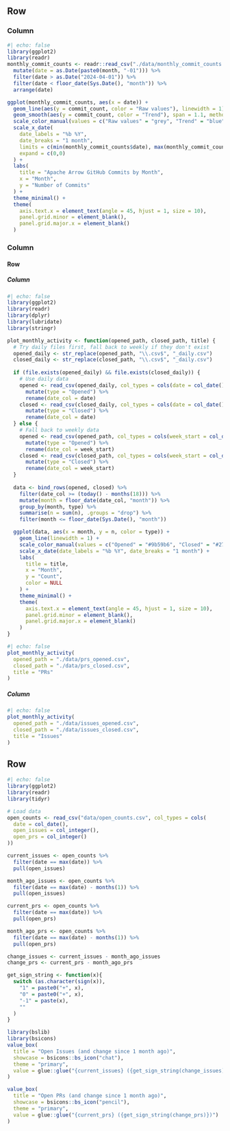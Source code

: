 ## Row 

### Column
```r
#| echo: false
library(ggplot2)
library(readr)
monthly_commit_counts <- readr::read_csv("./data/monthly_commit_counts.csv") %>%
  mutate(date = as.Date(paste0(month, "-01"))) %>%
  filter(date > as.Date("2024-04-01")) %>%
  filter(date < floor_date(Sys.Date(), "month")) %>%
  arrange(date)

ggplot(monthly_commit_counts, aes(x = date)) +
  geom_line(aes(y = commit_count, color = "Raw values"), linewidth = 1) +
  geom_smooth(aes(y = commit_count, color = "Trend"), span = 1.1, method = "loess", se = FALSE, linewidth = 1, linetype = "dashed") +
  scale_color_manual(values = c("Raw values" = "grey", "Trend" = "blue"), name = "") +
  scale_x_date(
    date_labels = "%b %Y", 
    date_breaks = "1 month",
    limits = c(min(monthly_commit_counts$date), max(monthly_commit_counts$date)),
    expand = c(0,0)
  ) +
  labs(
    title = "Apache Arrow GitHub Commits by Month",
    x = "Month",
    y = "Number of Commits"
  ) +
  theme_minimal() +
  theme(
    axis.text.x = element_text(angle = 45, hjust = 1, size = 10),
    panel.grid.minor = element_blank(),
    panel.grid.major.x = element_blank()
  ) 

```

### Column 

#### Row

##### Column
```r
#| echo: false
library(ggplot2)
library(readr)
library(dplyr)
library(lubridate)
library(stringr)

plot_monthly_activity <- function(opened_path, closed_path, title) {
  # Try daily files first, fall back to weekly if they don't exist
  opened_daily <- str_replace(opened_path, "\\.csv$", "_daily.csv")
  closed_daily <- str_replace(closed_path, "\\.csv$", "_daily.csv")
  
  if (file.exists(opened_daily) && file.exists(closed_daily)) {
    # Use daily data
    opened <- read_csv(opened_daily, col_types = cols(date = col_date(), n = col_integer())) %>%
      mutate(type = "Opened") %>%
      rename(date_col = date)
    closed <- read_csv(closed_daily, col_types = cols(date = col_date(), n = col_integer())) %>%
      mutate(type = "Closed") %>%
      rename(date_col = date)
  } else {
    # Fall back to weekly data  
    opened <- read_csv(opened_path, col_types = cols(week_start = col_date(), n = col_integer())) %>%
      mutate(type = "Opened") %>%
      rename(date_col = week_start)
    closed <- read_csv(closed_path, col_types = cols(week_start = col_date(), n = col_integer())) %>%
      mutate(type = "Closed") %>%
      rename(date_col = week_start)
  }
  
  data <- bind_rows(opened, closed) %>%
    filter(date_col >= (today() - months(18))) %>%
    mutate(month = floor_date(date_col, "month")) %>%
    group_by(month, type) %>%
    summarise(n = sum(n), .groups = "drop") %>%
    filter(month <= floor_date(Sys.Date(), "month")) 

  ggplot(data, aes(x = month, y = n, color = type)) +
    geom_line(linewidth = 1) +
    scale_color_manual(values = c("Opened" = "#9b59b6", "Closed" = "#27ae60")) +
    scale_x_date(date_labels = "%b %Y", date_breaks = "1 month") +
    labs(
      title = title,
      x = "Month",
      y = "Count",
      color = NULL
    ) +
    theme_minimal() +
    theme(
      axis.text.x = element_text(angle = 45, hjust = 1, size = 10),
      panel.grid.minor = element_blank(),
      panel.grid.major.x = element_blank()
    )
}
```
```r
#| echo: false
plot_monthly_activity(
  opened_path = "./data/prs_opened.csv",
  closed_path = "./data/prs_closed.csv",
  title = "PRs"
)
```

##### Column

```r
#| echo: false
plot_monthly_activity(
  opened_path = "./data/issues_opened.csv",
  closed_path = "./data/issues_closed.csv",
  title = "Issues"
)
```
## Row

```r
#| echo: false
library(ggplot2)
library(readr)
library(tidyr)

# Load data
open_counts <- read_csv("data/open_counts.csv", col_types = cols(
  date = col_date(),
  open_issues = col_integer(),
  open_prs = col_integer()
))

current_issues <- open_counts %>%
  filter(date == max(date)) %>%
  pull(open_issues)

month_ago_issues <- open_counts %>%
  filter(date == max(date) - months(1)) %>%
  pull(open_issues)

current_prs <- open_counts %>%
  filter(date == max(date)) %>%
  pull(open_prs)

month_ago_prs <- open_counts %>%
  filter(date == max(date) - months(1)) %>%
  pull(open_prs)

change_issues <- current_issues - month_ago_issues
change_prs <- current_prs - month_ago_prs

get_sign_string <- function(x){
  switch (as.character(sign(x)),
    "1" = paste0("+", x),
    "0" = paste0("+", x),
    "-1" = paste(x),
    ""
  )
}
```


```r
library(bslib)
library(bsicons)
value_box(
  title = "Open Issues (and change since 1 month ago)",
  showcase = bsicons::bs_icon("chat"),
  theme = "primary",
  value = glue::glue("{current_issues} ({get_sign_string(change_issues)})")
)
```

```r
value_box(
  title = "Open PRs (and change since 1 month ago)",
  showcase = bsicons::bs_icon("pencil"),
  theme = "primary",
  value = glue::glue("{current_prs} ({get_sign_string(change_prs)})")
)

```

